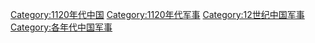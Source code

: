 [[Category:1120年代中国|Category:1120年代中国]]
[[Category:1120年代军事|Category:1120年代军事]]
[[Category:12世纪中国军事|Category:12世纪中国军事]]
[[Category:各年代中国军事|Category:各年代中国军事]]